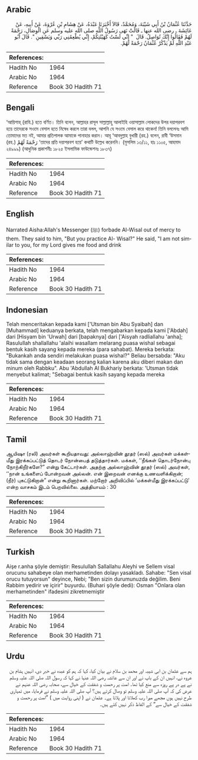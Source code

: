 ## Arabic


<div dir="rtl" lang="ar" style={{fontSize:'larger',backgroundColor:'#f8f9fa',padding:20}}>
حَدَّثَنَا عُثْمَانُ بْنُ أَبِي شَيْبَةَ، وَمُحَمَّدٌ، قَالاَ أَخْبَرَنَا عَبْدَةُ، عَنْ هِشَامِ بْنِ عُرْوَةَ، عَنْ أَبِيهِ، عَنْ عَائِشَةَ ـ رضى الله عنها ـ قَالَتْ نَهَى رَسُولُ اللَّهِ صلى الله عليه وسلم عَنِ الْوِصَالِ، رَحْمَةً لَهُمْ فَقَالُوا إِنَّكَ تُوَاصِلُ‏.‏ قَالَ ‏ "‏ إِنِّي لَسْتُ كَهَيْئَتِكُمْ، إِنِّي يُطْعِمُنِي رَبِّي وَيَسْقِينِ ‏"‏‏.‏ قَالَ أَبُو عَبْدِ اللَّهِ لَمْ يَذْكُرْ عُثْمَانُ رَحْمَةً لَهُمْ‏.‏
</div>
<div style={{backgroundColor:'#f8f9fa',padding:20, marginBottom: 10}}><table> <thead> <tr> <th>References:</th> <th></th> </tr> </thead> <tbody><tr><td>Hadith No</td><td>1964</td></tr><tr><td>Arabic No</td><td>1964</td></tr><tr><td>Reference</td><td>Book 30 Hadith 71</td></tr></tbody></table></div>

## Bengali


<div dir="ltr" lang="bn" style={{fontSize:'larger',backgroundColor:'#f8f9fa',padding:20}}>
‘আয়িশাহ্ (রাযি.) হতে বর্ণিত। তিনি বলেন, আল্লাহর রাসূল সাল্লাল্লাহু আলাইহি ওয়াসাল্লাম লোকদের উপর দয়াপরবশ হয়ে তাদেরকে সওমে বেসাল হতে নিষেধ করলে তারা বলল, আপনি যে সওমে বেসাল করে থাকেন! তিনি বললেনঃ আমি তোমাদের মত নই, আমার প্রতিপালক আমাকে পানাহার করান। আবূ ‘আবদুল্লাহ বুখারী (রহ.) বলেন, রাবী ‘উসমান (রহ.) رَحْمَةً لَهُمْ ‘তাদের প্রতি দয়াপরবশ হয়ে’ কথাটি উল্লেখ করেননি। (মুসলিম ১৩/১১, হাঃ ১১০৫, আহমাদ ২৪৯৯৯) (আধুনিক প্রকাশনীঃ ১৮২৫ ইসলামিক ফাউন্ডেশনঃ ১৮৩৭)
</div>
<div style={{backgroundColor:'#f8f9fa',padding:20, marginBottom: 10}}><table> <thead> <tr> <th>References:</th> <th></th> </tr> </thead> <tbody><tr><td>Hadith No</td><td>1964</td></tr><tr><td>Arabic No</td><td>1964</td></tr><tr><td>Reference</td><td>Book 30 Hadith 71</td></tr></tbody></table></div>

## English


<div dir="ltr" lang="en" style={{fontSize:'larger',backgroundColor:'#f8f9fa',padding:20}}>
Narrated Aisha:Allah's Messenger (ﷺ) forbade Al-Wisal out of mercy to them. They said to him, "But you practice Al- Wisal?" He said, "I am not similar to you, for my Lord gives me food and drink
</div>
<div style={{backgroundColor:'#f8f9fa',padding:20, marginBottom: 10}}><table> <thead> <tr> <th>References:</th> <th></th> </tr> </thead> <tbody><tr><td>Hadith No</td><td>1964</td></tr><tr><td>Arabic No</td><td>1964</td></tr><tr><td>Reference</td><td>Book 30 Hadith 71</td></tr></tbody></table></div>

## Indonesian


<div dir="ltr" lang="id" style={{fontSize:'larger',backgroundColor:'#f8f9fa',padding:20}}>
Telah menceritakan kepada kami ['Utsman bin Abu Syaibah] dan [Muhammad] keduanya berkata, telah mengabarkan kepada kami ['Abdah] dari [Hisyam bin 'Urwah] dari [bapaknya] dari ['Aisyah radliallahu 'anha]; Rasulullah shallallahu 'alaihi wasallam melarang puasa wishal sebagai bentuk kasih sayang kepada mereka (para sahabat). Mereka berkata: "Bukankah anda sendiri melakukan puasa wishal?" Beliau bersabda: "Aku tidak sama dengan keadaan seorang kalian karena aku diberi makan dan minum oleh Rabbku". Abu 'Abdullah Al Bukhariy berkata: 'Utsman tidak menyebut kalimat; "Sebagai bentuk kasih sayang kepada mereka
</div>
<div style={{backgroundColor:'#f8f9fa',padding:20, marginBottom: 10}}><table> <thead> <tr> <th>References:</th> <th></th> </tr> </thead> <tbody><tr><td>Hadith No</td><td>1964</td></tr><tr><td>Arabic No</td><td>1964</td></tr><tr><td>Reference</td><td>Book 30 Hadith 71</td></tr></tbody></table></div>

## Tamil


<div dir="ltr" lang="ta" style={{fontSize:'larger',backgroundColor:'#f8f9fa',padding:20}}>
ஆயிஷா (ரலி) அவர்கள் கூறியதாவது: அல்லாஹ்வின் தூதர் (ஸல்) அவர்கள் மக்கள்மீது இரக்கப்பட்டுத் தொடர் நோன்பைத் தடுத்தார்கள். மக்கள், ‘‘நீங்கள் தொடர்நோன்பு நோற்கிறீர்களே?” என்று கேட்டார்கள். அதற்கு அல்லாஹ்வின் தூதர் (ஸல்) அவர்கள், ‘‘நான் உங்களைப் போன்றவன் அல்லன். என் இறைவன் எனக்கு உணவளிக்கிறான்; (நீர்) புகட்டுகிறான்” என்று கூறினார்கள். மற்றோர் அறிவிப்பில் ‘மக்கள்மீது இரக்கப்பட்டு' என்ற வாசகம் இடம் பெறவில்லை. அத்தியாயம் : 30
</div>
<div style={{backgroundColor:'#f8f9fa',padding:20, marginBottom: 10}}><table> <thead> <tr> <th>References:</th> <th></th> </tr> </thead> <tbody><tr><td>Hadith No</td><td>1964</td></tr><tr><td>Arabic No</td><td>1964</td></tr><tr><td>Reference</td><td>Book 30 Hadith 71</td></tr></tbody></table></div>

## Turkish


<div dir="ltr" lang="tr" style={{fontSize:'larger',backgroundColor:'#f8f9fa',padding:20}}>
Aişe r.anha şöyle demiştir: Resulullah Sallallahu Aleyhi ve Sellem visal orucunu sahabeye olan merhametinden dolayı yasakladı. Sahabe: "Sen visal orucu tutuyorsun" deyince, Nebi; "Ben sizin durumunuzda değilim. Beni Rabbim yedirir ve içirir" buyurdu. (Buhari şöyle dedi): Osman "Onlara olan merhametinden" ifadesini zikretmemiştir
</div>
<div style={{backgroundColor:'#f8f9fa',padding:20, marginBottom: 10}}><table> <thead> <tr> <th>References:</th> <th></th> </tr> </thead> <tbody><tr><td>Hadith No</td><td>1964</td></tr><tr><td>Arabic No</td><td>1964</td></tr><tr><td>Reference</td><td>Book 30 Hadith 71</td></tr></tbody></table></div>

## Urdu


<div dir="rtl" lang="ur" style={{fontSize:'larger',backgroundColor:'#f8f9fa',padding:20}}>
ہم سے عثمان بن ابی شیبہ اور محمد بن سلام نے بیان کیا، کہا کہ ہم کو عبدہ نے خبر دی، انہیں ہشام بن عروہ نے، انہیں ان کے باپ نے اور ان سے عائشہ رضی اللہ عنہا نے کہا کہ رسول اللہ صلی اللہ علیہ وسلم نے پے در پے روزہ سے منع کیا تھا۔ امت پر رحمت و شفقت کے خیال سے، صحابہ رضی اللہ عنہم نے عرض کی کہ آپ صلی اللہ علیہ وسلم تو وصال کرتے ہیں؟ آپ صلی اللہ علیہ وسلم نے فرمایا، میں تمہاری طرح نہیں ہوں مجھے میرا رب کھلاتا اور پلاتا ہے۔ عثمان نے ( اپنی روایت میں ) ”امت پر رحمت و شفقت کے خیال سے“ کے الفاظ ذکر نہیں کئے ہیں۔
</div>
<div style={{backgroundColor:'#f8f9fa',padding:20, marginBottom: 10}}><table> <thead> <tr> <th>References:</th> <th></th> </tr> </thead> <tbody><tr><td>Hadith No</td><td>1964</td></tr><tr><td>Arabic No</td><td>1964</td></tr><tr><td>Reference</td><td>Book 30 Hadith 71</td></tr></tbody></table></div>
